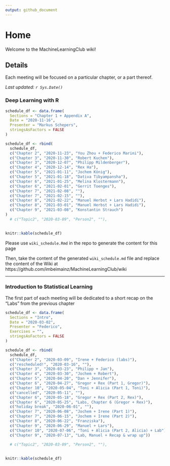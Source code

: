 ```yaml
---
output: github_document
---
```


# Home

Welcome to the MachineLearningClub wiki!

## Details

Each meeting will be focused on a particular chapter, or a part thereof. 

*Last updated: `r Sys.Date()`*

### Deep Learning with R

```r
schedule_df <- data.frame(
  Sections = "Chapter 1 + Appendix A",
  Date = "2020-11-16",
  Presenter = "Markus Schepers",
  stringsAsFactors = FALSE
)
```

```r
schedule_df <- rbind(
  schedule_df,
  c("Chapter 2", "2020-11-23", "You Zhou + Federico Marini"),
  c("Chapter 3", "2020-11-30", "Robert Kuchen"),
  c("Chapter 3", "2020-12-07", "Philipp Mildenberger"),
  c("Chapter 4", "2020-12-14", "Rex Ha"),
  c("Chapter 5", "2021-01-11", "Jochem König"),
  c("Chapter 5", "2021-01-18", "Dativa Tibyampansha"),
  c("Chapter 6", "2021-01-25", "Melina Klostermann"),
  c("Chapter 6", "2021-02-01", "Gerrit Toenges"),
  c("Chapter 7", "2021-02-08", ""),
  c("Chapter 7", "2021-02-15", ""),
  c("Chapter 8", "2021-02-22", "Manuel Herbst + Lars Hadidi"),
  c("Chapter 8", "2021-03-01", "Manuel Herbst + Lars Hadidi"),
  c("Chapter 9", "2021-03-08", "Konstantin Strauch")
)  
  # c("Topic2", "2020-03-09", "Person2", ""),
  
```


```r
knitr::kable(schedule_df)
```


Please use `wiki_schedule.Rmd` in the repo to generate the content for this page


Then, take the content of the generated `wiki_schedule.md` file and replace the content of the Wiki at https://github.com/imbeimainz/MachineLearningClub/wiki


---

### Introduction to Statistical Learning

The first part of each meeting will be dedicated to a short recap on the "Labs" from the previous chapter

```r
schedule_df <- data.frame(
  Sections = "Intro",
  Date = "2020-03-02",
  Presenter = "Federico",
  Exercises = "",
  stringsAsFactors = FALSE
)
```

```r
schedule_df <- rbind(
  schedule_df,
  c("Chapter 2", "2020-03-09", "Irene + Federico (labs)"),
  c("rescheduled!", "2020-03-16", ""),
  c("Chapter 3", "2020-03-23", "Philipp + Jan"),
  c("Chapter 4", "2020-03-30", "Jochem + Robert"),
  c("Chapter 5", "2020-04-20", "Dan + Jennifer"),
  c("Chapter 6", "2020-04-27", "Gregor + Rex (Part 1, Gregor)"),
  c("Chapter 10", "2020-05-04", "Toni + Alicia (Part 1, Toni)"),
  c("cancelled", "2020-05-11", ""),
  c("Chapter 6", "2020-05-18", "Gregor + Rex (Part 2, Rex)"),
  c("Chapter 6", "2020-05-25", "Labs, Chapter 6 (Gregor + Rex)"),
  c("holiday break", "2020-06-01", ""),
  c("Chapter 7", "2020-06-08", "Jochem + Irene (Part 1)"),
  c("Chapter 7", "2020-06-15", "Jochem + Irene (Part 2)"),
  c("Chapter 8", "2020-06-22", "Franziska"),
  c("Chapter 9", "2020-06-29", "Manuel + Lars"),
  c("Chapter 10", "2020-07-06", "Toni + Alicia (Part 2, Alicia) + Lab"),
  c("Chapter 9", "2020-07-13", "Lab, Manuel + Recap & wrap up"))
  
  # c("Topic2", "2020-03-09", "Person2", ""),
  
```


```r
knitr::kable(schedule_df)
```


